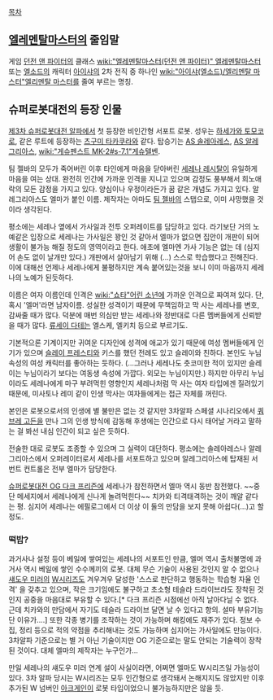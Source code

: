 [[목차]]
== [[엘레멘탈마스터]]의 줄임말 ==
게임 [[던전 앤 파이터]]의 클래스 [[wiki:"엘레멘탈마스터(던전 앤 파이터)" 엘레멘탈마스터]] 또는 [[엘소드]]의 캐릭터 [[아이샤(엘소드)|아이샤]]의 2차 전직 중 하나인 [[wiki:"아이샤(엘소드)/엘리멘탈 마스터"엘리멘탈 마스터]]를 줄여 부르는 명칭.

== 슈퍼로봇대전의 등장 인물 ==
[[제3차 슈퍼로봇대전 알파]]에서 첫 등장한 비인간형 서포트 로봇. 성우는 [[하세가와 토모코]]로, 같은 루트에 등장하는 [[츠구미 타카쿠라]]와 같다.
탑승기는 [[AS 솔레아레스]], [[AS 알레그리아스]], [[wiki:"게슈펜스트 MK-2#s-7.1"게슈텔벤]].

팀 젤바의 모두가 죽어버린 이후 타인에게 마음을 닫아버린 [[세레나 레시탈]]이 유일하게 마음을 여는 상대. 완전히 인간에 가까운 인격을 지니고 있으며 감정도 풍부해서 희노애락의 모든 감정을 가지고 있다. 양심이나 우정이라든가 꿈 같은 개념도 가지고 있다. 알레그리아스도 엘마가 붙인 이름. 제작자는 아마도 [[팀 젤바]]의 스탭으로, 이미 사망했을 것이라 생각된다.

평소에는 세레나 옆에서 가사일과 전투 오퍼레이트를 담당하고 있다. 라기보단 거의 노예같은 입장으로 세레나는 가사일은 꽝인 것 같아서 엘마가 없으면 집안이 개판이 되어 생활이 불가능 해질 정도의 영역이라고 한다. 애초에 엘마엔 가사 기능은 없는 데 (심지어 손도 없이 날개만 있다.) 개판에서 살아남기 위해 (...) 스스로 학습했다고 전해진다. 이에 대해선 언제나 세레나에게 불평하지만 계속 붙어있는것을 보니 이미 마음까지 세레나의 노예가 된듯하다.

이름은 여자 이름인데 인격은 [[wiki:"쇼타"어린 소년]]에 가까운 인격으로 짜여져 있다. 단, 혹시 '엘머'라면 남자이름. 성실한 성격이기 때문에 무책임하고 막 사는 세레나를 변호, 감싸줄 때가 많다. 덕분에 매번 의심만 받는 세레나와 정반대로 다른 멤버들에게 신뢰받을 때가 많다. [[류세이 다테]]는 엘스케, 엘키치 등으로 부르기도.

기본적으론 기계이지만 귀여운 디자인에 성격에 애교가 있기 때문에 여성 멤버들에게 인기가 있으며 [[슬레이 프레스티]]와 키스를 했던 전례도 있고 슬레이와 친하다. 본인도 누님 속성의 여성 캐릭터를 좋아하는 듯하다. (...그러나 세레나도 츳코미한 적이 있지만 슬레이는 누님이라기 보다는 여동생 속성에 가깝다. 외모는 누님이지만.) 하지만 아무리 누님이라도 세레나에게 마구 부려먹힌 영향인지 세레나처럼 막 사는 여자 타입에겐 질려있기 때문에, 미사토나 레미 같이 인생 막사는 여자들에게는 접근 자체를 꺼린다.

본인은 로봇으로서의 인생에 별 불만은 없는 것 같지만 3차알파 스페셜 시나리오에서 [[쿼브레 고든]]을 만나 그의 인생 방식에 감동해 후생에는 인간으로 다시 태어날 거라고 말하는 걸 봐선 내심 인간이 되고 싶은 듯하다.

전술한 대로 로봇도 조종할 수 있으며 그 실력이 대단하다. 평소에는 솔레아레스나 알레그리아스에서 오퍼레이터로서 세레나를 서포트하고 있으며 알레그리아스에 탑재된 서번트 컨트롤은 전부 엘마가 담당한다.

[[슈퍼로봇대전 OG 다크 프리즌]]에 세레나가 참전하면서 엘마 역시 동반 참전했다. ~~중단 메세지에서 세레나에게 신나게 놀려먹힌다~~
치카와 티격태격하는 것이 깨알 같다는 평. 심지어 세레나는 에필로그에서 더 이상 이 둘의 만담을 보지 못해 아쉽다(...)고 할 정도. 

=== 떡밥? ===
과거사나 설정 등이 베일에 쌓여있는 세레나의 서포트인 만큼, 엘머 역시 출처불명에 과거사 역시 베일에 쌓인 수수께끼의 로봇. 대체 무슨 기술이 사용된 것인지 알 수 없으나 [[섀도우 미러]]의 [[W시리즈]]도 겨우겨우 달성한 '스스로 판단하고 행동하는 학습형 자율 인격' 을 갖추고 있으며, 작은 크기임에도 불구하고 초소형 테슬라 드라이브라도 장착된 것인지 공중을 마음대로 부유할 수 있다.[* 다크 프리즌 시점에선 아직 날아다닐 수 없다. 근데 치카와의 만담에서 자기도 테슬라 드라이브 달면 날 수 있다고 항의. 설마 부유기능 단 이유가....] 또한 각종 병기를 조작하는 것이 가능하며 해킹에도 재주가 있다. 정보 수집, 정리 등으로 적의 약점을 추리해내는 것도 가능하며 심지어는 가사일에도 만능이다. 3차알파 기준으로는 별 거 아닌 기술이지만 OG 기준으로는 말도 안되는 기술력이 장착된 것이다. 대체 엘마의 제작자는 누구인가...

만일 세레나의 섀도우 미러 연계 설이 사실이라면, 어쩌면 엘마도 W시리즈일 가능성이 있다. 3차 알파 당시는 W시리즈는 모두 인간형으로 생각돼서 논해지지도 않았지만 이후 추가된 W 넘버인 [[아크게인]]이 로봇 타입이었으니 불가능하지만은 않을 듯.
